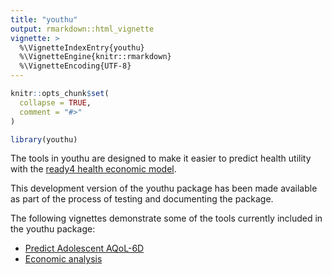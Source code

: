 ```yaml
---
title: "youthu"
output: rmarkdown::html_vignette
vignette: >
  %\VignetteIndexEntry{youthu}
  %\VignetteEngine{knitr::rmarkdown}
  %\VignetteEncoding{UTF-8}
---
```


```r
knitr::opts_chunk$set(
  collapse = TRUE,
  comment = "#>"
)
```

```r
library(youthu)
```
The tools in youthu are designed to make it easier to predict health utility with the [ready4 health economic model](https://www.ready4-dev.com/docs/model/).

This development version of the youthu package has been made available as part of the process of testing and documenting the package. 

The following vignettes demonstrate some of the tools currently included in the youthu package:

- [Predict Adolescent AQoL-6D](Prediction_With_Mdls.html)
- [Economic analysis](Economic_Analysis.html)
